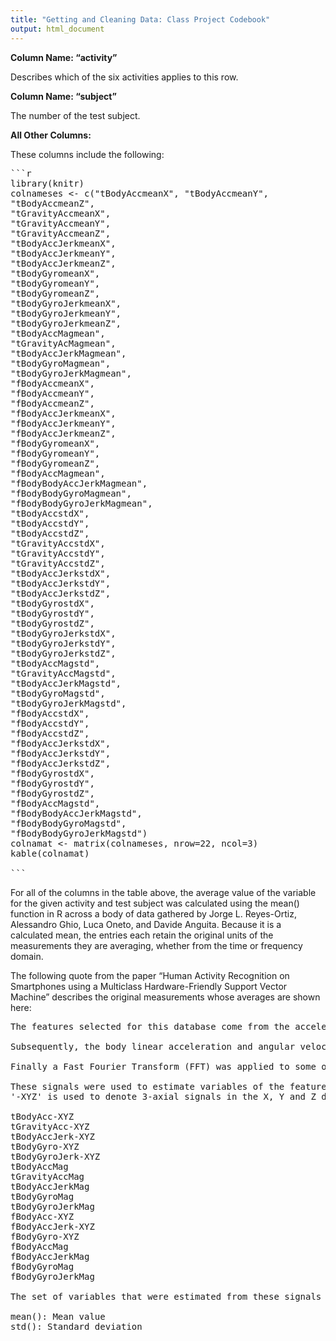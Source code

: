 ```yaml
---
title: "Getting and Cleaning Data: Class Project Codebook"
output: html_document
---
```


**Column Name: "activity"**

Describes which of the six activities applies to this row.

**Column Name: "subject"**

The number of the test subject.

**All Other Columns:**

These columns include the following:

<pre>
```r
library(knitr)
colnameses <- c("tBodyAccmeanX", "tBodyAccmeanY", 
"tBodyAccmeanZ", 
"tGravityAccmeanX", 
"tGravityAccmeanY", 
"tGravityAccmeanZ", 
"tBodyAccJerkmeanX", 
"tBodyAccJerkmeanY", 
"tBodyAccJerkmeanZ", 
"tBodyGyromeanX", 
"tBodyGyromeanY", 
"tBodyGyromeanZ", 
"tBodyGyroJerkmeanX", 
"tBodyGyroJerkmeanY", 
"tBodyGyroJerkmeanZ", 
"tBodyAccMagmean", 
"tGravityAcMagmean", 
"tBodyAccJerkMagmean", 
"tBodyGyroMagmean", 
"tBodyGyroJerkMagmean", 
"fBodyAccmeanX", 
"fBodyAccmeanY", 
"fBodyAccmeanZ", 
"fBodyAccJerkmeanX", 
"fBodyAccJerkmeanY", 
"fBodyAccJerkmeanZ", 
"fBodyGyromeanX", 
"fBodyGyromeanY", 
"fBodyGyromeanZ", 
"fBodyAccMagmean", 
"fBodyBodyAccJerkMagmean", 
"fBodyBodyGyroMagmean", 
"fBodyBodyGyroJerkMagmean", 
"tBodyAccstdX", 
"tBodyAccstdY", 
"tBodyAccstdZ", 
"tGravityAccstdX", 
"tGravityAccstdY", 
"tGravityAccstdZ", 
"tBodyAccJerkstdX", 
"tBodyAccJerkstdY", 
"tBodyAccJerkstdZ", 
"tBodyGyrostdX", 
"tBodyGyrostdY", 
"tBodyGyrostdZ", 
"tBodyGyroJerkstdX", 
"tBodyGyroJerkstdY", 
"tBodyGyroJerkstdZ", 
"tBodyAccMagstd", 
"tGravityAccMagstd", 
"tBodyAccJerkMagstd", 
"tBodyGyroMagstd", 
"tBodyGyroJerkMagstd", 
"fBodyAccstdX", 
"fBodyAccstdY", 
"fBodyAccstdZ", 
"fBodyAccJerkstdX", 
"fBodyAccJerkstdY", 
"fBodyAccJerkstdZ", 
"fBodyGyrostdX", 
"fBodyGyrostdY", 
"fBodyGyrostdZ", 
"fBodyAccMagstd", 
"fBodyBodyAccJerkMagstd", 
"fBodyBodyGyroMagstd", 
"fBodyBodyGyroJerkMagstd")
colnamat <- matrix(colnameses, nrow=22, ncol=3)
kable(colnamat)
    
```
</pre>

For all of the columns in the table above, the average value of the variable for the given activity and test subject was calculated using the mean() function in R across a body of data gathered by Jorge L. Reyes-Ortiz, Alessandro Ghio, Luca Oneto, and Davide Anguita.  Because it is a calculated mean, the entries each retain the original units of the measurements they are averaging, whether from the time or frequency domain.

The following quote from the paper "Human Activity Recognition on Smartphones using a Multiclass Hardware-Friendly Support Vector Machine" describes the original measurements whose averages are shown here:
<pre>
The features selected for this database come from the accelerometer and gyroscope 3-axial raw signals tAcc-XYZ and tGyro-XYZ. These time domain signals (prefix 't' to denote time) were captured at a constant rate of 50 Hz. Then they were filtered using a median filter and a 3rd order low pass Butterworth filter with a corner frequency of 20 Hz to remove noise. Similarly, the acceleration signal was then separated into body and gravity acceleration signals (tBodyAcc-XYZ and tGravityAcc-XYZ) using another low pass Butterworth filter with a corner frequency of 0.3 Hz. 

Subsequently, the body linear acceleration and angular velocity were derived in time to obtain Jerk signals (tBodyAccJerk-XYZ and tBodyGyroJerk-XYZ). Also the magnitude of these three-dimensional signals were calculated using the Euclidean norm (tBodyAccMag, tGravityAccMag, tBodyAccJerkMag, tBodyGyroMag, tBodyGyroJerkMag). 

Finally a Fast Fourier Transform (FFT) was applied to some of these signals producing fBodyAcc-XYZ, fBodyAccJerk-XYZ, fBodyGyro-XYZ, fBodyAccJerkMag, fBodyGyroMag, fBodyGyroJerkMag. (Note the 'f' to indicate frequency domain signals). 

These signals were used to estimate variables of the feature vector for each pattern:  
'-XYZ' is used to denote 3-axial signals in the X, Y and Z directions.

tBodyAcc-XYZ
tGravityAcc-XYZ
tBodyAccJerk-XYZ
tBodyGyro-XYZ
tBodyGyroJerk-XYZ
tBodyAccMag
tGravityAccMag
tBodyAccJerkMag
tBodyGyroMag
tBodyGyroJerkMag
fBodyAcc-XYZ
fBodyAccJerk-XYZ
fBodyGyro-XYZ
fBodyAccMag
fBodyAccJerkMag
fBodyGyroMag
fBodyGyroJerkMag

The set of variables that were estimated from these signals are: 

mean(): Mean value
std(): Standard deviation
</pre>


